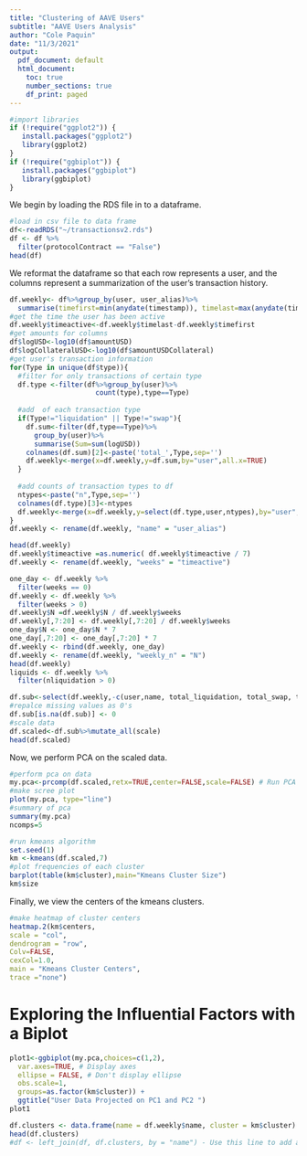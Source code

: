 ```yaml
---
title: "Clustering of AAVE Users"
subtitle: "AAVE Users Analysis"
author: "Cole Paquin"
date: "11/3/2021"
output:
  pdf_document: default
  html_document:
    toc: true
    number_sections: true
    df_print: paged
---
```


```r
#import libraries
if (!require("ggplot2")) {
   install.packages("ggplot2")
   library(ggplot2)
}
if (!require("ggbiplot")) {
   install.packages("ggbiplot")
   library(ggbiplot)
}

```
We begin by loading the RDS file in to a dataframe.
```r
#load in csv file to data frame
df<-readRDS("~/transactionsv2.rds")
df <- df %>%
  filter(protocolContract == "False")
head(df)
```
We reformat the dataframe so that each row represents a user, and the columns represent a summarization of the user's transaction history. 


```r
df.weekly<- df%>%group_by(user, user_alias)%>%
  summarise(timefirst=min(anydate(timestamp)), timelast=max(anydate(timestamp)), N=n())
#get the time the user has been active
df.weekly$timeactive<-df.weekly$timelast-df.weekly$timefirst
#get amounts for columns
df$logUSD<-log10(df$amountUSD)
df$logCollateralUSD<-log10(df$amountUSDCollateral)
#get user's transaction information
for(Type in unique(df$type)){
  #filter for only transactions of certain type
  df.type <-filter(df%>%group_by(user)%>%
                     count(type),type==Type)
  
  #add  of each transaction type
  if(Type!="liquidation" || Type!="swap"){
    df.sum<-filter(df,type==Type)%>%
      group_by(user)%>%
      summarise(Sum=sum(logUSD))
    colnames(df.sum)[2]<-paste('total_',Type,sep='')
    df.weekly<-merge(x=df.weekly,y=df.sum,by="user",all.x=TRUE)
  } 
  
  #add counts of transaction types to df
  ntypes<-paste("n",Type,sep='')
  colnames(df.type)[3]<-ntypes
  df.weekly<-merge(x=df.weekly,y=select(df.type,user,ntypes),by="user",all.x=TRUE)
}
df.weekly <- rename(df.weekly, "name" = "user_alias")

head(df.weekly)
df.weekly$timeactive =as.numeric( df.weekly$timeactive / 7)
df.weekly <- rename(df.weekly, "weeks" = "timeactive")

```



```r
one_day <- df.weekly %>%
  filter(weeks == 0)
df.weekly <- df.weekly %>%
  filter(weeks > 0)
df.weekly$N =df.weekly$N / df.weekly$weeks
df.weekly[,7:20] <- df.weekly[,7:20] / df.weekly$weeks
one_day$N <- one_day$N * 7
one_day[,7:20] <- one_day[,7:20] * 7
df.weekly <- rbind(df.weekly, one_day)
df.weekly <- rename(df.weekly, "weekly_n" = "N")
head(df.weekly)
liquids <- df.weekly %>%
  filter(nliquidation > 0)
```

```r
df.sub<-select(df.weekly,-c(user,name, total_liquidation, total_swap, total_collateral))
#repalce missing values as 0's
df.sub[is.na(df.sub)] <- 0
#scale data
df.scaled<-df.sub%>%mutate_all(scale)
head(df.scaled)
```
Now, we perform PCA on the scaled data. 
```r
#perform pca on data
my.pca<-prcomp(df.scaled,retx=TRUE,center=FALSE,scale=FALSE) # Run PCA and save to my.pca
#make scree plot
plot(my.pca, type="line")
#summary of pca
summary(my.pca)
ncomps=5
```


```r
#run kmeans algorithm
set.seed(1)
km <-kmeans(df.scaled,7)
#plot frequencies of each cluster
barplot(table(km$cluster),main="Kmeans Cluster Size")
km$size
```
Finally, we view the centers of the kmeans clusters.
```r
#make heatmap of cluster centers
heatmap.2(km$centers,
scale = "col",
dendrogram = "row",
Colv=FALSE,
cexCol=1.0,
main = "Kmeans Cluster Centers",
trace ="none")
```
# Exploring the Influential Factors with a Biplot 
```r
plot1<-ggbiplot(my.pca,choices=c(1,2),
  var.axes=TRUE, # Display axes
  ellipse = FALSE, # Don't display ellipse
  obs.scale=1,
  groups=as.factor(km$cluster)) +
  ggtitle("User Data Projected on PC1 and PC2 ")
plot1
```

```r
df.clusters <- data.frame(name = df.weekly$name, cluster = km$cluster)
head(df.clusters)
#df <- left_join(df, df.clusters, by = "name") - Use this line to add a cluster column for the user of every transaction
```

